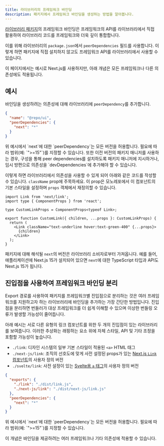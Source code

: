 ```yaml
---
title: 라이브러리의 프레임워크 바인딩
description: 패키지에서 프레임워크 바인딩을 생성하는 방법을 알아봅니다.
---
```



[라이브러리 패키지](/docs/core-concepts/package-types#library-packages)의 프레임워크 바인딩은 프레임워크의 API를 라이브러리에서 직접 활용하여 라이브러리 코드를 프레임워크와 더욱 깊이 통합합니다.

이를 위해 라이브러리의 `package.json`에서 `peerDependencies` 필드를 사용합니다. 이렇게 하면 패키지에 직접 설치하지 않고도 프레임워크 API를 라이브러리에서 사용할 수 있습니다.

<Callout type="good-to-know">
  이 페이지에서는 예시로 Next.js를 사용하지만, 아래 개념은 모든 프레임워크나
  다른 의존성에도 적용됩니다.
</Callout>

## 예시

바인딩을 생성하려는 의존성에 대해 라이브러리에 `peerDependency`를 추가합니다.

```json title="./packages/ui/package.json"
{
  "name": "@repo/ui",
  "peerDependencies": {
    "next": "*"
  }
}
```

<Callout type="good-to-know">
  위 예시에서 `next`에 대한 `peerDependency`는 모든 버전을 허용합니다. 필요에
  따라 범위(예: `">=15"`)를 지정할 수 있습니다. 또한 이전 버전의 패키지 매니저를
  사용하는 경우, 구성을 통해 peer dependencies를 설치하도록 패키지 매니저에
  지시하거나, 임시 방편으로 의존성을 `devDependencies`에 추가해야 할 수
  있습니다.
</Callout>

이렇게 하면 라이브러리에서 의존성을 사용할 수 있게 되어 아래와 같은 코드를 작성할 수 있습니다. `className` prop에 주목하세요. 이 prop은 모노레포에서 이 컴포넌트의 기본 스타일을 설정하며 `props` 객체에서 재정의할 수 있습니다.

```tsx title="./packages/ui/src/link.tsx"
import Link from 'next/link';
import type { ComponentProps } from 'react';

type CustomLinkProps = ComponentProps<typeof Link>;

export function CustomLink({ children, ...props }: CustomLinkProps) {
  return (
    <Link className="text-underline hover:text-green-400" {...props}>
      {children}
    </Link>
  );
}
```

패키지에 대해 해석될 `next`의 버전은 라이브러리 소비자로부터 가져옵니다. 예를 들어, 애플리케이션에 Next.js 15가 설치되어 있으면 `next`에 대한 TypeScript 타입과 API도 Next.js 15가 됩니다.

## 진입점을 사용하여 프레임워크 바인딩 분리

Export 경로를 사용하여 패키지를 프레임워크별 진입점으로 분리하는 것은 여러 프레임워크를 지원하고자 하는 라이브러리에 바인딩을 추가하는 가장 간단한 방법입니다. 진입점을 분리하면 번들러가 대상 프레임워크를 더 쉽게 이해할 수 있으며 이상한 번들링 오류가 발생할 가능성이 줄어듭니다.

아래 예시는 서로 다른 유형의 링크 컴포넌트를 위한 두 개의 진입점이 있는 라이브러리를 보여줍니다. 이러한 추상화는 래핑하는 요소 위에 자체 스타일, API 및 기타 조정을 포함할 가능성이 높습니다.

- `./link`: 디자인 시스템의 일부 기본 스타일이 적용된 `<a>` HTML 태그
- `./next-js/link`: 조직의 선호도에 맞게 사전 설정된 props가 있는 [Next.js `Link` 컴포넌트](https://nextjs.org/docs/app/building-your-application/routing/linking-and-navigating#link-component)의 사용자 정의 버전
- `./svelte/link`: 사전 설정이 있는 [Svelte용 `a` 태그](https://svelte.dev/docs/kit/link-options)의 사용자 정의 버전

```json title="./packages/ui/package.json"
{
  "exports": {
    "./link": "./dist/link.js",
    "./next-js/link": "./dist/next-js/link.js"
  },
  "peerDependencies": {
    "next": "*"
  }
}
```

<Callout type="good-to-know">
  위 예시에서 `next`에 대한 `peerDependency`는 모든 버전을 허용합니다. 필요에
  따라 범위(예: `">=15"`)를 지정할 수 있습니다.
</Callout>

이 개념은 바인딩을 제공하려는 여러 프레임워크나 기타 의존성에 적용할 수 있습니다.
